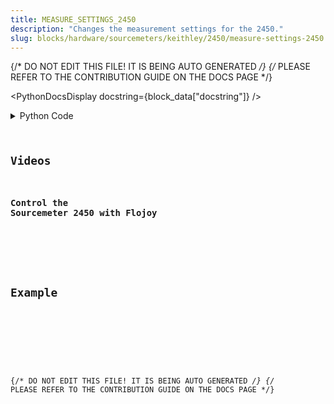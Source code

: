 ```yaml
---
title: MEASURE_SETTINGS_2450
description: "Changes the measurement settings for the 2450."
slug: blocks/hardware/sourcemeters/keithley/2450/measure-settings-2450
---
```


{/* DO NOT EDIT THIS FILE! IT IS BEING AUTO GENERATED */}
{/* PLEASE REFER TO THE CONTRIBUTION GUIDE ON THE DOCS PAGE */}


<PythonDocsDisplay docstring={block_data["docstring"]} />
<details>
<summary>Python Code</summary>



<Code code={pythonCode} lang="py" wrap theme="dracula" />

[Find this Flojoy Block on GitHub](https://github.com/flojoy-ai/blocks/blob/main/blocks/HARDWARE/SOURCEMETERS/KEITHLEY/2450/MEASURE_SETTINGS_2450/MEASURE_SETTINGS_2450.py)

</details>

## Videos


### Control the Sourcemeter 2450 with Flojoy

<div className="not-content">
<YouTube id="https://www.youtube.com/watch?v=3Ja55y8rHUM" />
</div>

## Example


<GetHelpWidget />


<AppDisplay app={app} blockName="MEASURE_SETTINGS_2450" client:visible />


<Example />

{/* DO NOT EDIT THIS FILE! IT IS BEING AUTO GENERATED */}
{/* PLEASE REFER TO THE CONTRIBUTION GUIDE ON THE DOCS PAGE */}

